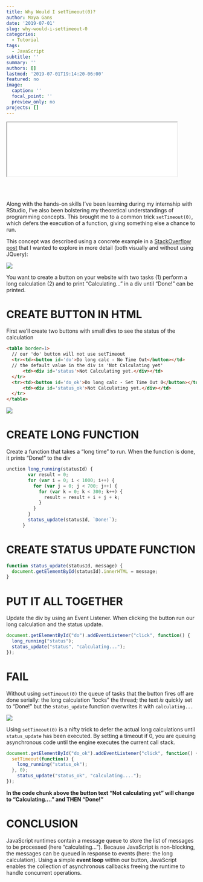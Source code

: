 ```yaml
---
title: Why Would I setTimeout(0)?
author: Maya Gans
date: '2019-07-01'
slug: why-would-i-settimeout-0
categories:
  - Tutorial
tags:
  - JavaScript
subtitle: ''
summary: ''
authors: []
lastmod: '2019-07-01T19:14:20-06:00'
featured: no
image:
  caption: ''
  focal_point: ''
  preview_only: no
projects: []
---
```


<iframe src="../../../files/button.html" height = "143px" width = "450 px" align = "center"></iframe>

<br></br>

Along with the hands-on skills I've been learning during my internship with RStudio, I've also been bolstering my theoretical understandings of programming concepts. This brought me to a common trick `setTimeout(0)`, which defers the execution of a function, giving something else a chance to run. 

This concept was described using a concrete example in a [StackOverflow post](https://stackoverflow.com/questions/779379/why-is-settimeoutfn-0-sometimes-useful) that I wanted to explore in more detail (both visually and without using JQuery):

![](img1.png)

You want to create a button on your website with two tasks (1) perform a long calculation (2) and to print "Calculating..." in a div until "Done!" can be printed.

# CREATE BUTTON IN HTML
First we'll create two buttons with small divs to see the status of the calculation
```html
<table border=1>
  // our 'do' button will not use setTimeout
  <tr><td><button id='do'>Do long calc - No Time Out</button></td>
  // the default value in the div is 'Not Calculating yet'
      <td><div id='status'>Not Calculating yet.</div></td>
  </tr>
  <tr><td><button id='do_ok'>Do long calc - Set Time Out 0</button></td>
      <td><div id='status_ok'>Not Calculating yet.</div></td>
  </tr>
</table>
```


![](img3.png)

# CREATE LONG FUNCTION
Create a function that takes a "long time" to run. When the function is done, it prints "Done!" to the div
```js
unction long_running(statusId) {
        var result = 0;
        for (var i = 0; i < 1000; i++) {
          for (var j = 0; j < 700; j++) {
            for (var k = 0; k < 300; k++) {
              result = result + i + j + k;
            }
          }
        }
        status_update(statusId, `Done!`);
      }
```

# CREATE STATUS UPDATE FUNCTION
```js
function status_update(statusId, message) {
  document.getElementById(statusId).innerHTML = message;
}
```

# PUT IT ALL TOGETHER
Update the div by using an Event Listener. When clicking the button run our long calculation and the status update.
```js
document.getElementById("do").addEventListener("click", function() {
  long_running("status");
  status_update("status", "calculating...");
});
```

# FAIL 
Without using `setTimeout(0)` the queue of tasks that the button fires off are done serially: the long calculation "locks" the thread; the text *is* quickly set to "Done!" but the `status_update` function overwrites it with `calculating...`

![](img2.png)

Using `setTimeout(0)` is a nifty trick to defer the actual long calculations until `status_update` has been executed. By setting a timeout if 0, you are queuing asynchronous code until the engine executes the current call stack.

```js
document.getElementById("do_ok").addEventListener("click", function() {
  setTimeout(function() {
    long_running("status_ok");
  }, 0);
    status_update("status_ok", "calculating....");
});
```

**In the code chunk above the button text "Not calculating yet" will change to "Calculating...." and THEN "Done!"**

# CONCLUSION 
JavaScript runtimes contain a message queue to store the list of messages to be processed (here "calculating..."). Because JavaScript is non-blocking, the messages can be queued in response to events (here: the long calculation). Using a simple **event loop** within our button, JavaScript enables the collection of asynchronous callbacks freeing the runtime to handle concurrent operations.
